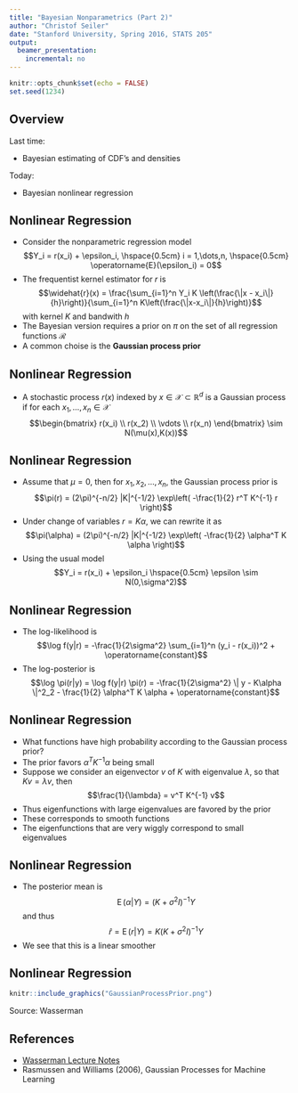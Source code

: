 ```yaml
---
title: "Bayesian Nonparametrics (Part 2)"
author: "Christof Seiler"
date: "Stanford University, Spring 2016, STATS 205"
output:
  beamer_presentation:
    incremental: no
---
```


```r
knitr::opts_chunk$set(echo = FALSE)
set.seed(1234)
```

## Overview

Last time:

* Bayesian estimating of CDF's and densities

Today:

* Bayesian nonlinear regression

## Nonlinear Regression

* Consider the nonparametric regression model
$$Y_i = r(x_i) + \epsilon_i, \hspace{0.5cm} i = 1,\dots,n, \hspace{0.5cm} \operatorname{E}(\epsilon_i) = 0$$
* The frequentist kernel estimator for $r$ is
$$\widehat{r}(x) = \frac{\sum_{i=1}^n Y_i K \left(\frac{\|x - x_i\|}{h}\right)}{\sum_{i=1}^n K\left(\frac{\|x-x_i\|}{h}\right)}$$
with kernel $K$ and bandwith $h$
* The Bayesian version requires a prior on $\pi$ on the set of all regression functions $\mathcal{R}$
* A common choise is the **Gaussian process prior**

## Nonlinear Regression

* A stochastic process $r(x)$ indexed by $x \in \mathcal{X} \subset \mathbb{R}^d$ is a Gaussian process if for each $x_1,\dots,x_n \in \mathcal{X}$ 
$$\begin{bmatrix}
r(x_i) \\
r(x_2) \\
\vdots \\
r(x_n)
\end{bmatrix}
\sim N(\mu(x),K(x))$$

## Nonlinear Regression

* Assume that $\mu = 0$, then for $x_1,x_2,\dots,x_n$, the Gaussian process prior is 
$$\pi(r) = (2\pi)^{-n/2} |K|^{-1/2} \exp\left( -\frac{1}{2} r^T K^{-1} r \right)$$
* Under change of variables $r = K\alpha$, we can rewrite it as 
$$\pi(\alpha) = (2\pi)^{-n/2} |K|^{-1/2} \exp\left( -\frac{1}{2} \alpha^T K \alpha \right)$$
* Using the usual model 
$$Y_i = r(x_i) + \epsilon_i \hspace{0.5cm} \epsilon \sim N(0,\sigma^2)$$

## Nonlinear Regression

* The log-likelihood is
$$\log f(y|r) = -\frac{1}{2\sigma^2} \sum_{i=1}^n (y_i - r(x_i))^2 + \operatorname{constant}$$
* The log-posterior is
$$\log \pi(r|y) = \log f(y|r) \pi(r) = -\frac{1}{2\sigma^2} \| y - K\alpha \|^2_2 - \frac{1}{2} \alpha^T K \alpha + \operatorname{constant}$$

## Nonlinear Regression

* What functions have high probability according to the Gaussian process prior?
* The prior favors $\alpha^T K^{-1} \alpha$ being small
* Suppose we consider an eigenvector $v$ of $K$ with eigenvalue $\lambda$, so that $K v = \lambda v$, then 
$$\frac{1}{\lambda} = v^T K^{-1} v$$
* Thus eigenfunctions with large eigenvalues are favored by the prior
* These corresponds to smooth functions
* The eigenfunctions that are very wiggly correspond to small eigenvalues

## Nonlinear Regression

* The posterior mean is
$$\operatorname{E}(\alpha|Y) = (K + \sigma^2 I)^{-1} Y$$
and thus
$$\widehat{r} = \operatorname{E}(r|Y) = K(K+\sigma^2 I)^{-1} Y$$
* We see that this is a linear smoother

## Nonlinear Regression

```r
knitr::include_graphics("GaussianProcessPrior.png")
```

Source: Wasserman

## References

* [Wasserman Lecture Notes](http://www.stat.cmu.edu/~larry/=sml/nonparbayes.pdf)
* Rasmussen and Williams (2006), Gaussian Processes for Machine Learning
